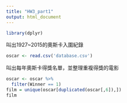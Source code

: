 ```yaml
---
title: "HW3_part1"
output: html_document
---
```

```r
library(dplyr)
```
叫出1927~2015的奧斯卡入圍紀錄
```r
oscar <- read.csv('database.csv')
```
叫出每年奧斯卡得獎名單，並整理重複得獎的電影
```r
oscar <- oscar %>%
  filter(Winner == 1)
film = unique(oscar[duplicated(oscar[,6]),])
film
```
